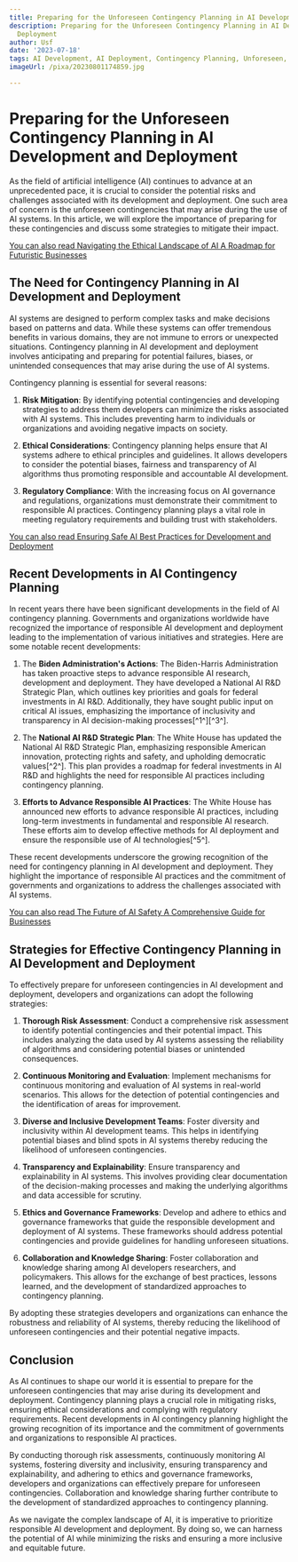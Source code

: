 ```yaml
---
title: Preparing for the Unforeseen Contingency Planning in AI Development and Deployment
description: Preparing for the Unforeseen Contingency Planning in AI Development and
  Deployment
author: Usf
date: '2023-07-18'
tags: AI Development, AI Deployment, Contingency Planning, Unforeseen, Preparation
imageUrl: /pixa/20230801174859.jpg

---
```

# Preparing for the Unforeseen Contingency Planning in AI Development and Deployment

As  the field of artificial  intelligence (AI) continues to advance at an unprecedented pace, it is crucial to consider the potential risks and challenges associated with its development and deployment. One such area of  concern is the unforeseen contingencies that may arise during the  use of AI systems. In this article, we will explore the importance of preparing for these contingencies and discuss some strategies to mitigate their impact.

[You can also read Navigating the Ethical Landscape  of AI  A Roadmap  for Futuristic  Businesses](Navigating%20the%20Ethical%20Landscape%20of%20AI%20A%20Roadmap%20for%20Futuristic%20Businesses)


## The Need for Contingency Planning in AI Development and Deployment

AI systems are  designed to perform complex tasks and  make decisions  based on patterns and data.  While these systems can offer tremendous benefits in various  domains,  they are not immune to errors or unexpected situations. Contingency planning in  AI development and deployment involves anticipating and  preparing for potential  failures, biases, or  unintended consequences that may arise during the use of AI  systems.

Contingency planning is essential  for several reasons:

1. **Risk Mitigation**: By identifying potential contingencies and developing strategies to address  them developers can minimize the risks  associated with AI systems. This  includes preventing harm to individuals or organizations and avoiding negative impacts on society.

2. **Ethical Considerations**: Contingency planning helps ensure that AI systems adhere to ethical  principles and  guidelines. It allows developers to consider the potential biases, fairness and  transparency of AI algorithms thus promoting responsible and accountable AI development.

3. **Regulatory Compliance**: With the increasing focus on AI governance and regulations, organizations must demonstrate their  commitment to  responsible AI practices.  Contingency planning  plays a vital role in meeting  regulatory requirements and building trust  with stakeholders.

[You can also read  Ensuring Safe AI Best Practices for Development and Deployment](Ensuring%20Safe%20AI%20Best%20Practices%20for%20Development%20and%20Deployment)


## Recent Developments in  AI Contingency Planning

In recent years there have been significant developments in the field of AI contingency planning. Governments and organizations worldwide have recognized the  importance of responsible AI development and deployment leading to the implementation of various initiatives and strategies. Here are some notable recent developments:

1. The **Biden Administration's Actions**:  The Biden-Harris Administration has taken  proactive steps to advance responsible AI research, development and deployment. They  have developed a National AI R&D Strategic Plan, which outlines key priorities and goals for federal investments in  AI R&D. Additionally, they have sought public input on  critical  AI  issues, emphasizing the importance of inclusivity and transparency in AI decision-making processes[^1^][^3^].

2. The **National  AI  R&D Strategic Plan**:  The White House has updated the National AI R&D Strategic Plan, emphasizing responsible American innovation, protecting rights and safety, and upholding democratic values[^2^]. This plan provides a roadmap for federal investments in AI R&D and highlights the need for responsible AI practices including contingency planning.

3. **Efforts to Advance Responsible AI Practices**: The White House has announced  new efforts to advance responsible  AI practices, including long-term investments  in fundamental and responsible AI research. These efforts aim  to develop effective methods for AI  deployment and ensure  the responsible  use of AI technologies[^5^].

These recent developments underscore the growing  recognition of the need for contingency planning in  AI development and deployment.  They highlight the importance of responsible AI practices and the commitment of governments and organizations to address the challenges associated with  AI systems.

[You can also read The Future of AI Safety A Comprehensive Guide for Businesses](The%20Future%20of%20AI%20Safety%20A%20Comprehensive%20Guide%20for%20Businesses)


## Strategies for Effective Contingency Planning in AI Development and Deployment

To effectively  prepare  for  unforeseen contingencies in AI development and deployment, developers and organizations can adopt the following strategies:

1. **Thorough Risk  Assessment**: Conduct a comprehensive risk assessment to identify potential  contingencies and their potential  impact.  This includes analyzing the data  used by AI  systems assessing the reliability  of algorithms and considering potential biases or unintended consequences.

2. **Continuous Monitoring and Evaluation**: Implement mechanisms  for continuous monitoring and evaluation of AI systems in real-world scenarios. This allows for  the  detection of potential contingencies and the identification of areas for improvement.

3. **Diverse and Inclusive Development Teams**: Foster diversity and inclusivity within AI development teams. This helps in identifying potential biases and blind spots in AI systems thereby reducing the  likelihood of unforeseen contingencies.

4. **Transparency and Explainability**: Ensure transparency and explainability in AI systems. This involves providing clear documentation of  the decision-making processes and making the underlying algorithms and data accessible for scrutiny.

5. **Ethics and Governance Frameworks**: Develop and adhere to ethics and governance frameworks that  guide the responsible development and deployment of AI systems. These frameworks should address potential contingencies and provide guidelines for handling unforeseen situations.

6. **Collaboration and Knowledge Sharing**: Foster  collaboration and knowledge sharing among AI developers researchers, and  policymakers. This allows for the exchange of best practices, lessons learned, and the development of standardized approaches to contingency planning.

By adopting these  strategies developers and organizations can enhance the robustness and reliability of AI  systems,  thereby  reducing the likelihood of unforeseen contingencies and their potential negative impacts.

## Conclusion

As AI continues to shape our world it is essential to prepare for the unforeseen contingencies that may arise during its development and deployment. Contingency  planning plays a crucial role in mitigating  risks, ensuring ethical considerations and complying with regulatory requirements. Recent developments in AI contingency  planning highlight the growing  recognition  of its importance and the commitment of governments and organizations to responsible AI practices.

By conducting thorough risk assessments, continuously  monitoring AI systems, fostering diversity and inclusivity, ensuring transparency and  explainability,  and  adhering to ethics and governance frameworks, developers  and  organizations can  effectively prepare for  unforeseen  contingencies. Collaboration and knowledge sharing further contribute to the development of standardized approaches to contingency planning.

As we navigate the complex landscape of AI,  it is imperative to prioritize responsible AI development and deployment.  By doing so, we can harness the potential of AI  while minimizing the risks and ensuring a more inclusive and equitable future.